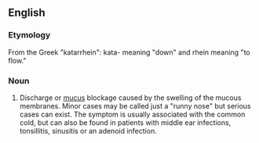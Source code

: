 ==English==

===Etymology===

From the Greek "katarrhein": kata- meaning "down" and rhein meaning "to flow."

===Noun===
{{en-noun}}
{{wikipedia}}

#{{medicine}} Discharge or [[mucus]] blockage caused by the swelling of the mucous membranes. Minor cases may be called just a "runny nose" but serious cases can exist.  The symptom is usually associated with the common cold, but can also be found in patients with middle ear infections, tonsillitis, sinusitis or an adenoid infection.